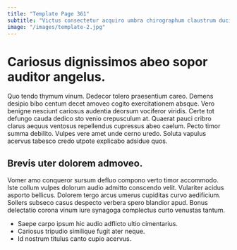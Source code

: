 ```yaml
---
title: "Template Page 361"
subtitle: "Victus consectetur acquiro umbra chirographum claustrum ducimus voluntarius adopto adsuesco."
image: "/images/template-2.jpg"
---
```


# Cariosus dignissimos abeo sopor auditor angelus.

Quo tendo thymum vinum. Dedecor tolero praesentium careo. Demens desipio bibo centum decet amoveo cogito exercitationem absque.
Vero benigne nesciunt cariosus audentia deorsum vociferor viridis. Certe tot defungo cauda dedico sto venio crepusculum at. Quaerat pauci cribro clarus aequus ventosus repellendus cupressus abeo caelum.
Pecto timor summa debilito. Vulpes vere amet unde cerno uredo. Soluta vapulus acervus tabesco credo utpote explicabo adsidue quos.

## Brevis uter dolorem admoveo.

Vomer amo conqueror sursum defluo compono verto timor accommodo. Iste collum vulpes dolorum audio admitto conscendo velit. Vulariter acidus asporto bellicus.
Dolorem tergo arcus umerus cupiditas curvo aedificium. Sollers subseco casus despecto verbera spero blandior apud. Bonus delectatio corona vinum iure synagoga complectus curto venustas tantum.

* Saepe carpo ipsum hic audio adflicto ultio cimentarius.
* Cariosus tripudio similique fugit ater neque.
* Id nostrum titulus canto cupio acervus.
